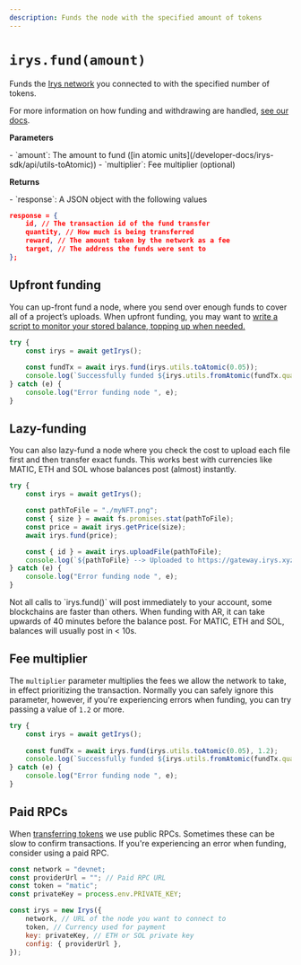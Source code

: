```yaml
---
description: Funds the node with the specified amount of tokens
---
```



# `irys.fund(amount)`

Funds the [Irys network](/overview/networks) you connected to with the specified number of tokens. 

For more information on how funding and withdrawing are handled, [see our docs](/learn/funding-withdrawing).

**Parameters**

<div className="-mt-6" />
- `amount`: The amount to fund ([in atomic
units](/developer-docs/irys-sdk/api/utils-toAtomic))
- `multiplier`: Fee multiplier (optional)

**Returns**

<div className="-mt-6" />
- `response`: A JSON object with the following values

```json
response = {
	id, // The transaction id of the fund transfer
	quantity, // How much is being transferred
	reward, // The amount taken by the network as a fee
	target, // The address the funds were sent to
};
```

## Upfront funding

You can up-front fund a node, where you send over enough funds to cover all of a project’s uploads. When upfront funding, you may want to [write a script to monitor your stored balance, topping up when needed.](/hands-on/tutorials/monitor-node-balance)

```js
try {
	const irys = await getIrys();
	
	const fundTx = await irys.fund(irys.utils.toAtomic(0.05));
	console.log(`Successfully funded ${irys.utils.fromAtomic(fundTx.quantity)} ${irys.token}`);
} catch (e) {
	console.log("Error funding node ", e);
}
```

## Lazy-funding

You can also lazy-fund a node where you check the cost to upload each file first and then transfer exact funds. This works best with currencies like MATIC, ETH and SOL whose balances post (almost) instantly.

```js
try {
	const irys = await getIrys();

	const pathToFile = "./myNFT.png";
	const { size } = await fs.promises.stat(pathToFile);
	const price = await irys.getPrice(size);
	await irys.fund(price);

	const { id } = await irys.uploadFile(pathToFile);
	console.log(`${pathToFile} --> Uploaded to https://gateway.irys.xyz/${id}`);
} catch (e) {
	console.log("Error funding node ", e);
}
```

<Callout type="info" emoji="ℹ️">
Not all calls to `irys.fund()` will post immediately to your account, some blockchains are faster than others. When funding with AR, it can take upwards of 40 minutes before the balance post. For MATIC, ETH and SOL, balances will usually post in < 10s.
</Callout>

## Fee multiplier

The `multiplier` parameter multiplies the fees we allow the network to take, in effect prioritizing the transaction. Normally you can safely ignore this parameter, however, if you're experiencing errors when funding, you can try passing a value of `1.2` or more.

```js
try {
	const irys = await getIrys();
	
	const fundTx = await irys.fund(irys.utils.toAtomic(0.05), 1.2);
	console.log(`Successfully funded ${irys.utils.fromAtomic(fundTx.quantity)} ${irys.token}`);
} catch (e) {
	console.log("Error funding node ", e);
}
```

## Paid RPCs

When [transferring tokens](/learn/funding-withdrawing) we use public RPCs. Sometimes these can be slow to confirm transactions. If you're experiencing an error when funding, consider using a paid RPC. 

```js
const network = "devnet;
const providerUrl = ""; // Paid RPC URL
const token = "matic";
const privateKey = process.env.PRIVATE_KEY;

const irys = new Irys({
	network, // URL of the node you want to connect to
	token, // Currency used for payment
	key: privateKey, // ETH or SOL private key
	config: { providerUrl }, 
});
```